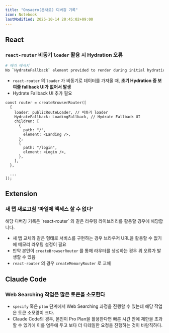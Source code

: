 ```yaml
---
title: "Onsaero(온새로) 디버깅 기록"
icon: Notebook
lastModified: 2025-10-14 20:45:02+09:00
---
```


## React

### `react-router` 비동기 `loader` 활용 시 Hydration 오류

```sh
# 에러 메시지
No `HydrateFallback` element provided to render during initial hydration
```

- `react-router` 의 `loader` 가 비동기로 데이터를 가져올 때, **초기 Hydration 중 보여줄 fallback UI가 없어서 발생**
- Hydrate Fallback UI 추가 필요

```tsx
const router = createBrowserRouter([
  {
    loader: publicRouteLoader, // 비동기 loader
    HydrateFallback: LoadingFallback, // Hydrate Fallback UI
    children: [
      {
        path: "/",
        element: <Landing />,
      },
      {
        path: "/login",
        element: <Login />,
      },
    ],
  },

  ...
]);
```

## Extension

### 새 탭 새로고침 '파일에 액세스 할 수 없다'

<Callout type="warn">
  해당 디버깅 기록은 `react-router` 와 같은 라우팅 라이브러리를 활용할 경우에
  해당합니다.
</Callout>

- 새 탭 교체와 같은 형태로 서비스를 구현하는 경우 브라우저 URL을 활용할 수 없기에 메모리 라우팅 설정이 필요
- 만약 본인이 `createBrowserRouter` 를 통해 라우터를 생성하는 경우 위 오류가 발생할 수 있음
- `react-router` 의 경우 `createMemoryRouter` 로 교체

## Claude Code

### Web Searching 작업은 많은 토큰을 소모한다

- `specify` 혹은 `plan` 단계에서 Web Searching 과정을 진행할 수 있는데 해당 작업은 토큰 소모량이 크다.
- Claude Code의 경우, 본인이 Pro Plan을 활용한다면 빠른 시간 안에 제한을 초과할 수 있기에 이를 염두에 두고 보다 더 디테일한 요청을 진행하는 것이 바람직하다.
